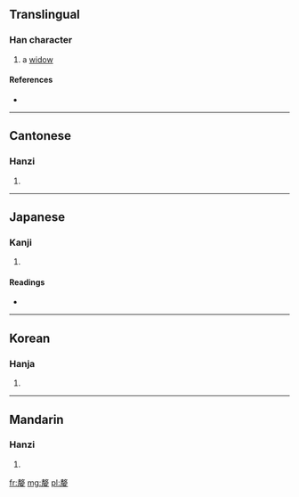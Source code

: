 ==Translingual==

===Han character===
{{Han char|rn=38|rad=女|as=11|sn=14|four=5824<sub>4</sub>|canj=十大一女 (JKMV)}}

# a [[widow]]

====References====
* {{Han ref|kx=0269.360|dkj=06655|dj=0537.260|hdz=21075.020|uh=5AE0|ud=23264|bh=E175|bd=57717}}

----

==Cantonese==

===Hanzi===
{{yue-hanzi|jyut=|y=lei4}}

# {{defn|Cantonese|sort=女11}}

----

==Japanese==

===Kanji===
{{ja-kanji|grade=|rs=女11}}

# {{defn|Japanese|sort=女11}}

====Readings====
* {{ja-readings|on=[[り]] (ri)|kun=[[やもめ]] (yamome)}}

----

==Korean==

===Hanja===
{{ko-hanja|hangeul=리|rv=ri|mr=ri}}

# {{defn|Korean|sort=女11}}

----

==Mandarin==

===Hanzi===
{{cmn-hanzi|pin=[[lí]] ([[li2]])|wg=li<sup>2</sup>}}

# {{defn|Mandarin|sort=女11}}

[[fr:嫠]]
[[mg:嫠]]
[[pl:嫠]]